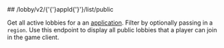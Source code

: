 
<MethodPill method="get" />
## /lobby/v2/{'{'}appId{'}'}/list/public

Get all active lobbies for a an [application](https://hathora.dev/docs/concepts/hathora-entities#application). Filter by optionally passing in a `region`. Use this endpoint to display all public lobbies that a player can join in the game client.
